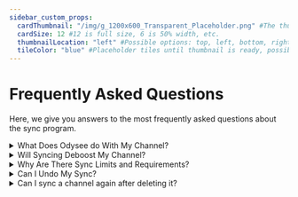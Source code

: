 ```yaml
---
sidebar_custom_props:
  cardThumbnail: "/img/g_1200x600_Transparent_Placeholder.png" #The thumbnail on the category card.
  cardSize: 12 #12 is full size, 6 is 50% width, etc.
  thumbnailLocation: "left" #Possible options: top, left, bottom, right, none
  tileColor: "blue" #Placeholder tiles until thumbnail is ready, possible options: blue, cream, darkpurple, lightpurple, mauve, orange, pink, none
---
```


# Frequently Asked Questions

Here, we give you answers to the most frequently asked questions about the sync program.

<FAQ>
  <details>
    <summary>What Does Odysee do With My Channel?</summary>
    The only thing syncing to Odysee authorizes us to do, and all that we're interested in doing, is collect the metadata from your channel and its content to sync it to Odysee.
  </details>
  <details>
    <summary>Will Syncing Deboost My Channel?</summary>
    No. Odysee has tens of thousands of synced YouTube channels, and we have never heard of anyone being banned, shadowbanned, or otherwise punished for syncing. In fact, we've seen several cases of channels skyrocketing in popularity after syncing to Odysee, which wouldn't be possible had syncing deboosted them.
  </details>
  <details>
    <summary>Why Are There Sync Limits and Requirements?</summary>
    If it was up to us, we would allow everyone to sync with no restrictions. As it stands now, we have limited resources for channel syncs and have to allocate them as best we can.
  </details>
  <details>
    <summary>Can I Undo My Sync?</summary>
    Yes. There's no contract, hidden obligations, or anything else nefarious involved in the YouTube sync program. Your content remains 100% yours, and you can opt-out at anytime. You can do this by deleting the channel entirely, or by requesting an end to your sync. This would keep your channel and all its current content, but prevent new content from syncing. You can request a sync cancellation by emailing <a href="mailto:hello@odysee.com.">hello@odysee.com</a>.
  </details>
  <details>
    <summary>Can I sync a channel again after deleting it?</summary>
    It is not possible to sync a channel to Odysee once the channel owner has deleted it or created a new account. You can request more information about this by sending an email to hello@odysee.com.
  </details>
</FAQ>
